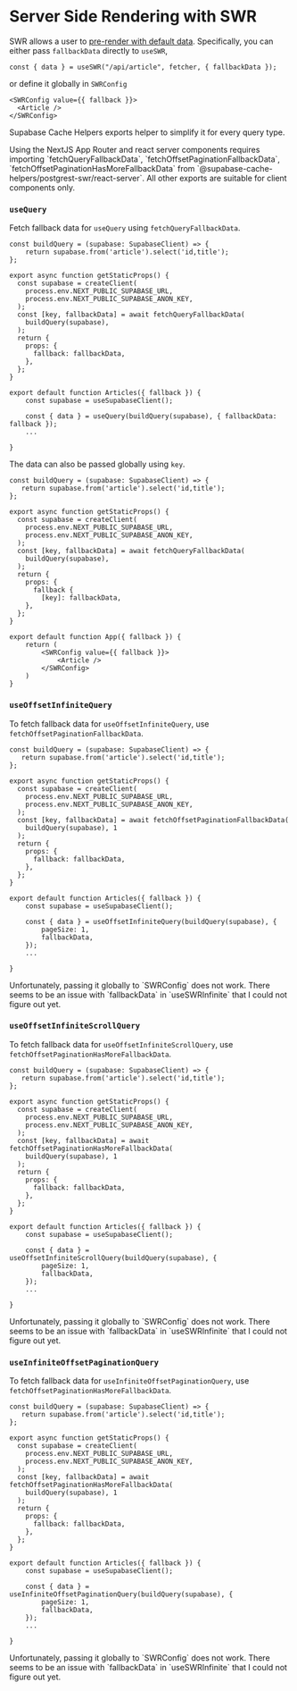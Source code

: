 
# Server Side Rendering with SWR

SWR allows a user to [pre-render with default data](https://swr.vercel.app/docs/with-nextjs). Specifically, you can either pass `fallbackData` directly to `useSWR`,

```tsx
const { data } = useSWR("/api/article", fetcher, { fallbackData });
```

or define it globally in `SWRConfig`

```tsx
<SWRConfig value={{ fallback }}>
  <Article />
</SWRConfig>
```

Supabase Cache Helpers exports helper to simplify it for every query type.

<Callout emoji="⚠️ ">
  Using the NextJS App Router and react server components requires importing
  `fetchQueryFallbackData`, `fetchOffsetPaginationFallbackData`,
  `fetchOffsetPaginationHasMoreFallbackData` from
  `@supabase-cache-helpers/postgrest-swr/react-server`. All other exports are
  suitable for client components only.
</Callout>

### `useQuery`

Fetch fallback data for `useQuery` using `fetchQueryFallbackData`.

```tsx
const buildQuery = (supabase: SupabaseClient) => {
    return supabase.from('article').select('id,title');
};

export async function getStaticProps() {
  const supabase = createClient(
    process.env.NEXT_PUBLIC_SUPABASE_URL,
    process.env.NEXT_PUBLIC_SUPABASE_ANON_KEY,
  );
  const [key, fallbackData] = await fetchQueryFallbackData(
    buildQuery(supabase),
  );
  return {
    props: {
      fallback: fallbackData,
    },
  };
}

export default function Articles({ fallback }) {
    const supabase = useSupabaseClient();

    const { data } = useQuery(buildQuery(supabase), { fallbackData: fallback });
    ...

}

```

The data can also be passed globally using `key`.

```tsx
const buildQuery = (supabase: SupabaseClient) => {
   return supabase.from('article').select('id,title');
};

export async function getStaticProps() {
  const supabase = createClient(
    process.env.NEXT_PUBLIC_SUPABASE_URL,
    process.env.NEXT_PUBLIC_SUPABASE_ANON_KEY,
  );
  const [key, fallbackData] = await fetchQueryFallbackData(
    buildQuery(supabase),
  );
  return {
    props: {
      fallback {
        [key]: fallbackData,
    },
  };
}

export default function App({ fallback }) {
    return (
        <SWRConfig value={{ fallback }}>
            <Article />
        </SWRConfig>
    )
}
```

### `useOffsetInfiniteQuery`

To fetch fallback data for `useOffsetInfiniteQuery`, use `fetchOffsetPaginationFallbackData`.

```tsx
const buildQuery = (supabase: SupabaseClient) => {
   return supabase.from('article').select('id,title');
};

export async function getStaticProps() {
  const supabase = createClient(
    process.env.NEXT_PUBLIC_SUPABASE_URL,
    process.env.NEXT_PUBLIC_SUPABASE_ANON_KEY,
  );
  const [key, fallbackData] = await fetchOffsetPaginationFallbackData(
    buildQuery(supabase), 1
  );
  return {
    props: {
      fallback: fallbackData,
    },
  };
}

export default function Articles({ fallback }) {
    const supabase = useSupabaseClient();

    const { data } = useOffsetInfiniteQuery(buildQuery(supabase), {
        pageSize: 1,
        fallbackData,
    });
    ...

}
```

<Callout emoji="🚧">
  Unfortunately, passing it globally to `SWRConfig` does not work. There seems
  to be an issue with `fallbackData` in `useSWRInfinite` that I could not figure
  out yet.
</Callout>

### `useOffsetInfiniteScrollQuery`

To fetch fallback data for `useOffsetInfiniteScrollQuery`, use `fetchOffsetPaginationHasMoreFallbackData`.

```tsx
const buildQuery = (supabase: SupabaseClient) => {
   return supabase.from('article').select('id,title');
};

export async function getStaticProps() {
  const supabase = createClient(
    process.env.NEXT_PUBLIC_SUPABASE_URL,
    process.env.NEXT_PUBLIC_SUPABASE_ANON_KEY,
  );
  const [key, fallbackData] = await fetchOffsetPaginationHasMoreFallbackData(
    buildQuery(supabase), 1
  );
  return {
    props: {
      fallback: fallbackData,
    },
  };
}

export default function Articles({ fallback }) {
    const supabase = useSupabaseClient();

    const { data } = useOffsetInfiniteScrollQuery(buildQuery(supabase), {
        pageSize: 1,
        fallbackData,
    });
    ...

}
```

<Callout emoji="🚧">
  Unfortunately, passing it globally to `SWRConfig` does not work. There seems
  to be an issue with `fallbackData` in `useSWRInfinite` that I could not figure
  out yet.
</Callout>

### `useInfiniteOffsetPaginationQuery`

To fetch fallback data for `useInfiniteOffsetPaginationQuery`, use `fetchOffsetPaginationHasMoreFallbackData`.

```tsx
const buildQuery = (supabase: SupabaseClient) => {
   return supabase.from('article').select('id,title');
};

export async function getStaticProps() {
  const supabase = createClient(
    process.env.NEXT_PUBLIC_SUPABASE_URL,
    process.env.NEXT_PUBLIC_SUPABASE_ANON_KEY,
  );
  const [key, fallbackData] = await fetchOffsetPaginationHasMoreFallbackData(
    buildQuery(supabase), 1
  );
  return {
    props: {
      fallback: fallbackData,
    },
  };
}

export default function Articles({ fallback }) {
    const supabase = useSupabaseClient();

    const { data } = useInfiniteOffsetPaginationQuery(buildQuery(supabase), {
        pageSize: 1,
        fallbackData,
    });
    ...

}
```

<Callout emoji="🚧">
  Unfortunately, passing it globally to `SWRConfig` does not work. There seems
  to be an issue with `fallbackData` in `useSWRInfinite` that I could not figure
  out yet.
</Callout>
